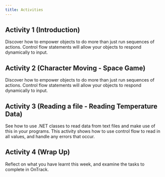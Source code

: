 ```yaml
---
title: Activities
---
```


## Activity 1 (Introduction)

Discover how to empower objects to do more than just run sequences of actions. Control flow statements will allow your objects to respond dynamically to input.

## Activity 2 (Character Moving - Space Game)

Discover how to empower objects to do more than just run sequences of actions. Control flow statements will allow your objects to respond dynamically to input.

## Activity 3 (Reading a file - Reading Temperature Data)

See how to use .NET classes to read data from text files and make use of this in your programs. This activity shows how to use control flow to read in all values, and handle any errors that occur.

## Activity 4 (Wrap Up)

Reflect on what you have learnt this week, and examine the tasks to complete in OnTrack.